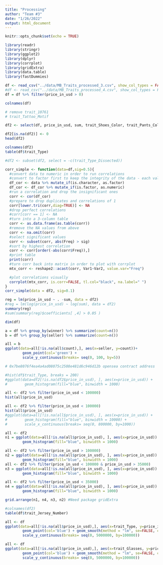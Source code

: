 ```yaml
---
title: "Processing"
author: "Team #3"
date: "1/26/2022"
output: html_document
---
```


```r
knitr::opts_chunk$set(echo = TRUE)
```

```r
library(readr)
library(stringr)
library(ggplot2)
library(dplyr)
library(corrplot)
library(gridExtra)
library(data.table)
library(fastDummies)
```

```r
df <- read_csv("../data/MB_Traits_processed_3.csv", show_col_types = FALSE)
#df <- read_csv("../data/MB_Traits_processed_4.csv", show_col_types = FALSE)
df = df %>% filter(price_in_usd > 0)
```

```r
colnames(df)
```

```r

# remove trait_10761
# trait_Tattoo_Motif

df2 <- select(df, price_in_usd, sum, trait_Shoes_Color, trait_Pants_Color, trait_Shirt_Color, trait_Overshirt_Color, trait_Hat_Color, trait_Glasses_Color, trait_Type, trait_Glasses, trait_Pants, trait_Hair_Style, trait_Shoes, trait_Shirt, trait_Hair_Color, trait_Overshirt, trait_Necklace, trait_Earring, trait_Beard, trait_Beard_Color, trait_Hat, trait_Jersey_Number)

df2[is.na(df2)] <- 0
head(df2)
```

```r
colnames(df2)
table(df$trait_Type)
```

```r
#df2 <- subset(df2, select = -c(trait_Type_Dissected))
```

```r
corr_simple <- function(data=df,sig=0.5){
  #convert data to numeric in order to run correlations
  #convert to factor first to keep the integrity of the data - each value will become a number rather than turn into NA
  df_cor <- data %>% mutate_if(is.character, as.factor)
  df_cor <- df_cor %>% mutate_if(is.factor, as.numeric)
  #run a correlation and drop the insignificant ones
  corr <- cor(df_cor)
  #prepare to drop duplicates and correlations of 1
  corr[lower.tri(corr,diag=TRUE)] <- NA
  #drop perfect correlations
  #corr[corr == 1] <- NA
  #turn into a 3-column table
  corr <- as.data.frame(as.table(corr))
  #remove the NA values from above
  corr <- na.omit(corr)
  #select significant values
  corr <- subset(corr, abs(Freq) > sig)
  #sort by highest correlation
  corr <- corr[order(-abs(corr$Freq)),]
  #print table
  print(corr)
  #turn corr back into matrix in order to plot with corrplot
  mtx_corr <- reshape2::acast(corr, Var1~Var2, value.var="Freq")

  #plot correlations visually
  corrplot(mtx_corr, is.corr=FALSE, tl.col="black", na.label=" ")
}
corr_simple(data = df2, sig=0.1)
```

```r
reg = lm(price_in_usd ~ . -sum, data = df2)
#reg = lm(log(price_in_usd) ~ log(sum), data = df2)
summary(reg)
#sum(summary(reg)$coefficients[ ,4] > 0.05 )
```

```r
dim(df)

a = df %>% group_by(winner) %>% summarize(count=n())
b = df %>% group_by(seller) %>% summarize(count=n())

all = b
ggplot(data=all[!is.na(all$count),], aes(x=seller, y=count))+
        geom_point(col='green') +
        scale_y_continuous(breaks= seq(0, 100, by=5))

# 0x7be8076f4ea4a4ad08075c2508e481d6c946d12b opensea contract address
```

```r
#hist(df$trait_Type, breaks = 200)
#ggplot(data=df2[!is.na(df2$price_in_usd), ], aes(x=price_in_usd)) +
#        geom_histogram(fill="blue", binwidth = 1000)

all <- df2 %>% filter(price_in_usd < 100000)
hist(all$price_in_usd)

all <- df2 %>% filter(price_in_usd < 100000)
hist(all$price_in_usd)
#ggplot(data=all[!is.na(all$price_in_usd), ], aes(x=price_in_usd)) +
#        geom_histogram(fill="blue", binwidth = 10000) +
#        scale_x_continuous(breaks= seq(0, 800000, by=1000))
```

```r
all <- df2
n1 = ggplot(data=all[!is.na(all$price_in_usd), ], aes(x=price_in_usd)) +
        geom_histogram(fill="blue", binwidth = 1000)

all <- df2 %>% filter(price_in_usd > 100000)
n2 = ggplot(data=all[!is.na(all$price_in_usd), ], aes(x=price_in_usd)) +
        geom_histogram(fill="blue", binwidth = 1000)
all <- df2 %>% filter(price_in_usd < 100000 & price_in_usd > 35000)
n3 = ggplot(data=all[!is.na(all$price_in_usd), ], aes(x=price_in_usd)) +
        geom_histogram(fill="blue", binwidth = 1000)

all <- df2 %>% filter(price_in_usd < 35000)
n4 = ggplot(data=all[!is.na(all$price_in_usd), ], aes(x=price_in_usd)) +
        geom_histogram(fill="blue", binwidth = 1000)

grid.arrange(n1, n4, n3, n2) #Need package gridExtra
```

```r
#colnames(df2)
table(df$trait_Jersey_Number)
```

```r
all <- df
ggplot(data=all[!is.na(all$price_in_usd),], aes(x=trait_Type, y=price_in_usd))+
        geom_point(col='blue') + geom_smooth(method = "lm", se=FALSE, color="black", aes(group=1)) +
        scale_y_continuous(breaks= seq(0, 5000000, by=100000))

all <- df
ggplot(data=all[!is.na(all$price_in_usd),], aes(x=trait_Glasses, y=price_in_usd))+
        geom_point(col='blue') + geom_smooth(method = "lm", se=FALSE, color="black", aes(group=1)) +
        scale_y_continuous(breaks= seq(0, 5000000, by=100000))
```
